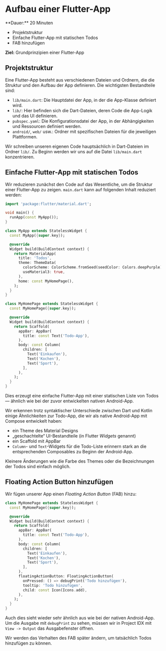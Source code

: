 
# Aufbau einer Flutter-App

<Callout>
  **Dauer:** 20 Minuten

  - Projektstruktur
  - Einfache Flutter-App mit statischen Todos
  - FAB hinzufügen

  **Ziel:** Grundprinzipien einer Flutter-App
</Callout>

## Projektstruktur

Eine Flutter-App besteht aus verschiedenen Dateien und Ordnern, die
die Struktur und den Aufbau der App definieren. Die wichtigsten
Bestandteile sind:

- `lib/main.dart`: Die Hauptdatei der App, in der die App-Klasse
  definiert wird.
- `lib/`: Hier befinden sich die Dart-Dateien, deren Code die App-Logik 
  und das UI definieren.
- `pubspec.yaml`: Die Konfigurationsdatei der App, in der Abhängigkeiten
  und Ressourcen definiert werden.
- `android/`, `web/` usw.: Ordner mit spezifischen Dateien für
  die jeweiligen Plattformen.

Wir schreiben unseren eigenen Code hauptsächlich in Dart-Dateien
im Ordner `lib/`. Zu Beginn werden wir uns auf die Datei `lib/main.dart`
konzentrieren.

## Einfache Flutter-App mit statischen Todos

Wir reduzieren zunächst den Code auf das Wesentliche, um 
die Struktur einer Flutter-App zu zeigen. `main.dart` kann
auf folgenden Inhalt reduziert werden:

```dart
import 'package:flutter/material.dart';

void main() {
  runApp(const MyApp());
}

class MyApp extends StatelessWidget {
  const MyApp({super.key});

  @override
  Widget build(BuildContext context) {
    return MaterialApp(
      title: 'Todos',
      theme: ThemeData(
        colorScheme: ColorScheme.fromSeed(seedColor: Colors.deepPurple),
        useMaterial3: true,
      ),
      home: const MyHomePage(),
    );
  }
}

class MyHomePage extends StatelessWidget {
  const MyHomePage({super.key});

  @override
  Widget build(BuildContext context) {
    return Scaffold(
      appBar: AppBar(
        title: const Text('Todo-App'),
      ),
      body: const Column(
        children: [
          Text('Einkaufen'),
          Text('Kochen'),
          Text('Sport'),
        ],
      ),
    );
  }
}
```

Dies erzeugt eine einfache Flutter-App mit einer statischen Liste 
von Todos &mdash; ähnlich wie bei der zuvor entwickelten nativen 
Android-App.

Wir erkennen trotz syntaktischer Unterschiede zwischen Dart und
Kotlin einige Ähnlichkeiten zur Todo-App, die wir als native 
Android-App mit Compose entwickelt haben:

- ein Theme des Material Designs
- „geschachtelte“ UI-Bestandteile (in Flutter _Widgets_ genannt)
- ein Scaffold mit AppBar
- `Column`- und `Text`-Widgets für die Todo-Liste erinnern stark an die entsprechenden Composables zu Beginn der Android-App.

<Callout>
Kleinere Änderungen wie die Farbe des Themes oder die 
Bezeichnungen der Todos sind einfach möglich.
</Callout>

## Floating Action Button hinzufügen

Wir fügen unserer App einen _Floating Action Button_ (FAB) hinzu:

```dart
class MyHomePage extends StatelessWidget {
  const MyHomePage({super.key});

  @override
  Widget build(BuildContext context) {
    return Scaffold(
      appBar: AppBar(
        title: const Text('Todo-App'),
      ),
      body: const Column(
        children: [
          Text('Einkaufen'),
          Text('Kochen'),
          Text('Sport'),
        ],
      ),
      floatingActionButton: FloatingActionButton(
        onPressed: () => debugPrint('Todo hinzufügen'),
        tooltip: 'Todo hinzufügen',
        child: const Icon(Icons.add),
      ),
    );
  }
}
```

Auch dies sieht wieder sehr ähnlich aus wie bei der nativen 
Android-App. Um die Ausgabe mit `debugPrint` zu sehen, müssen
wir in Project IDX mit `View -> Output` das Ausgabefenster öffnen.

Wir werden das Verhalten des FAB später ändern, um tatsächlich
Todos hinzufügen zu können.